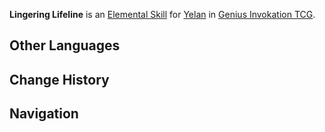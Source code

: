 {{About|the Character Card Skill for [[Genius Invokation TCG]]|the Playable Character Talent|Lingering Lifeline}}
{{Genius Invokation TCG Skill Infobox
|title      = Lingering Lifeline
|image      = Lingering Lifeline Character Card Skill.png
|type       = Elemental Skill
|character  = Yelan
|matching   = 3
|element    = Hydro
|effect     = Deals 3 {{Color|Hydro DMG}}. This character gains 2 '''Breakthrough ''' stacks.<br><br>'''Breakthrough'''<br>This state starts with 1 '''Breakthrough ''' stack. When re-attached, add 1 '''Breakthrough ''' stack. '''Breakthrough''' can have a maximum of 3 stacks.<br>'''End Phase:''' Gain 1 '''Breakthrough ''' stack.<br>'''When the character to which this is attached uses a Normal Attack:''' If possible, consume 2 '''Breakthrough''' stacks to convert {{color|Physical DMG}} dealt into {{color|Hydro DMG}} and draw 1 card.
|order      = 2
}}
'''Lingering Lifeline''' is an [[Character Card Elemental Skill|Elemental Skill]] for [[Yelan (Character Card)|Yelan]] in [[Genius Invokation TCG]].

==Other Languages==
{{Other Languages|Transclude=Lingering Lifeline}}

==Change History==
{{Change History|4.3}}

==Navigation==
{{Genius Invokation TCG Skill Navbox|Yelan}}